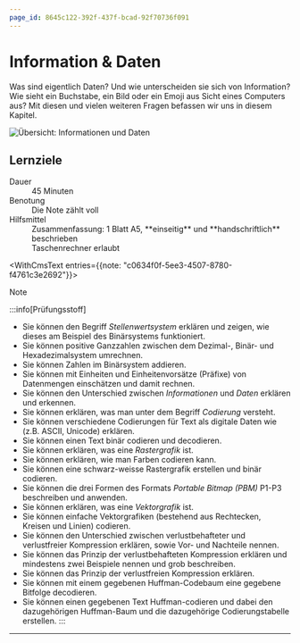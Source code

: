 ```yaml
---
page_id: 8645c122-392f-437f-bcad-92f70736f091
---
```



# Information & Daten
Was sind eigentlich Daten? Und wie unterscheiden sie sich von Information? Wie sieht ein Buchstabe, ein Bild oder
ein Emoji aus Sicht eines Computers aus? Mit diesen und vielen weiteren Fragen befassen wir uns in diesem Kapitel.

![Übersicht: Informationen und Daten](img/ao-daten-informationen.png)

## Lernziele
<DefinitionList>
  <dt>Dauer</dt>
  <dd>45 Minuten</dd>

  <dt>Benotung</dt>
  <dd>Die Note zählt voll</dd>

  <dt>Hilfsmittel</dt>
  <dd>Zusammenfassung: 1 Blatt A5, **einseitig** und **handschriftlich** beschrieben</dd>
  <dd>Taschenrechner erlaubt</dd>

  <WithCmsText entries={{note: "c0634f0f-5ee3-4507-8780-f4761c3e2692"}}>
    <dt>Note</dt>
    <dd>__<CmsText name="note" />__</dd>
  </WithCmsText>
</DefinitionList>

:::info[Prüfungsstoff]
- Sie können den Begriff _Stellenwertsystem_ erklären und zeigen, wie dieses am Beispiel des Binärsystems funktioniert.
- Sie können positive Ganzzahlen zwischen dem Dezimal-, Binär- und Hexadezimalsystem umrechnen.
- Sie können Zahlen im Binärsystem addieren.
- Sie können mit Einheiten und Einheitenvorsätze (Präfixe) von Datenmengen einschätzen und damit rechnen.
- Sie können den Unterschied zwischen _Informationen_ und _Daten_ erklären und erkennen.
- Sie können erklären, was man unter dem Begriff _Codierung_ versteht.
- Sie können verschiedene Codierungen für Text als digitale Daten wie (z.B. ASCII, Unicode) erklären.
- Sie können einen Text binär codieren und decodieren.
- Sie können erklären, was eine _Rastergrafik_ ist.
- Sie können erklären, wie man Farben codieren kann.
- Sie können eine schwarz-weisse Rastergrafik erstellen und binär codieren.
- Sie können die drei Formen des Formats _Portable Bitmap (PBM)_ P1-P3 beschreiben und anwenden.
- Sie können erklären, was eine _Vektorgrafik_ ist.
- Sie können einfache Vektorgrafiken (bestehend aus Rechtecken, Kreisen und Linien) codieren.
- Sie können den Unterschied zwischen verlustbehafteter und verlustfreier Kompression erklären, sowie Vor- und Nachteile nennen.
- Sie können das Prinzip der verlustbehafteten Kompression erklären und mindestens zwei Beispiele nennen und grob beschreiben.
- Sie können das Prinzip der verlustfreien Kompression erklären.
- Sie können mit einem gegebenen Huffman-Codebaum eine gegebene Bitfolge decodieren.
- Sie können einen gegebenen Text Huffman-codieren und dabei den dazugehörigen Huffman-Baum und die dazugehörige Codierungstabelle erstellen.
:::

---
